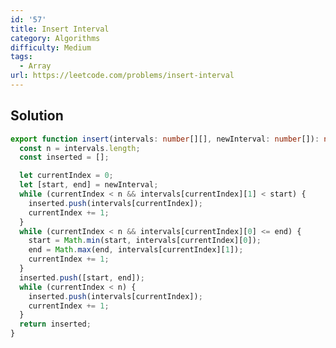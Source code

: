 ```yaml
---
id: '57'
title: Insert Interval
category: Algorithms
difficulty: Medium
tags:
  - Array
url: https://leetcode.com/problems/insert-interval
---
```


## Solution

```typescript filename="solution.ts" copy
export function insert(intervals: number[][], newInterval: number[]): number[][] {
  const n = intervals.length;
  const inserted = [];

  let currentIndex = 0;
  let [start, end] = newInterval;
  while (currentIndex < n && intervals[currentIndex][1] < start) {
    inserted.push(intervals[currentIndex]);
    currentIndex += 1;
  }
  while (currentIndex < n && intervals[currentIndex][0] <= end) {
    start = Math.min(start, intervals[currentIndex][0]);
    end = Math.max(end, intervals[currentIndex][1]);
    currentIndex += 1;
  }
  inserted.push([start, end]);
  while (currentIndex < n) {
    inserted.push(intervals[currentIndex]);
    currentIndex += 1;
  }
  return inserted;
}
```
